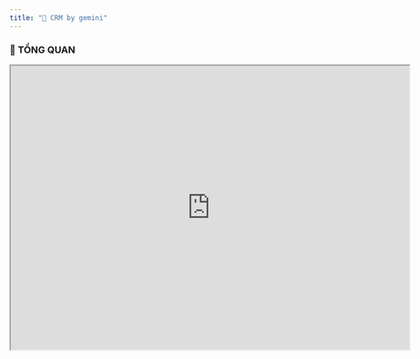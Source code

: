 ```yaml
---
title: "🚀 CRM by gemini"
---
```


### 🚀 TỔNG QUAN

<Frame caption="Tổng quan luồng BPMN">
  <iframe src="https://modeler.camunda.io/embed/da88712d-4ad4-46ce-af8c-d0d9a2267079" width="700" height="500" allowfullscreen="true" />
</Frame>

<iframe src="https://modeler.camunda.io/embed/da88712d-4ad4-46ce-af8c-d0d9a2267079" width="700" height="500" allowfullscreen />

**Mục đích:** Quản lý toàn bộ quy trình bán hàng B2B, từ việc theo dõi các `Công ty`, `Người liên hệ`, quản lý các `Cơ hội kinh doanh`, cho đến việc tạo `Báo giá` và `Hợp đồng`.

**Logic nghiệp vụ:** Hệ thống xoay quanh các đối tượng chính: `Công ty` và `Cơ hội`. Một `Công ty` có thể có nhiều `Người liên hệ` và nhiều `Cơ hội`. Mỗi `Cơ hội` sẽ trải qua một quy trình bán hàng chuẩn hoá. Khi một `Cơ hội` thành công, một `Hợp đồng` sẽ được tạo ra. Các `Hoạt động` (cuộc gọi, email, cuộc họp) được ghi nhận và liên kết với các đối tượng trên để có cái nhìn 360 độ.

**Tác động kinh doanh:**

- Trung tâm hóa dữ liệu khách hàng, tránh thất thoát thông tin.
- Chuẩn hóa và tối ưu hóa quy trình bán hàng.
- Tăng khả năng theo dõi hiệu suất của đội ngũ kinh doanh.
- Cung cấp dữ liệu chính xác cho việc dự báo doanh thu.

**Tổng quan Loại việc & Luồng nghiệp vụ**

| Tên                             | Mô tả ngắn                                                                                |
| :------------------------------ | :---------------------------------------------------------------------------------------- |
| **`Công ty (Account)`**         | Quản lý thông tin pháp nhân của khách hàng B2B.                                           |
| **`Người liên hệ (Contact)`**   | Quản lý thông tin các cá nhân làm việc tại Công ty khách hàng.                            |
| **`Cơ hội (Deal/Opportunity)`** | Quản lý một thương vụ bán hàng tiềm năng với một Công ty. Đây là luồng nghiệp vụ cốt lõi. |
| **`Báo giá (Quote)`**           | Quản lý các phiên bản báo giá gửi cho khách hàng trong một Cơ hội.                        |
| **`Hợp đồng (Contract)`**       | Quản lý các hợp đồng được ký kết sau khi Cơ hội thành công.                               |
| **`Hoạt động (Activity)`**      | Ghi nhận các tương tác với khách hàng (cuộc gọi, email, họp).                             |
| **`Sản phẩm/Dịch vụ`**          | Danh mục các sản phẩm, dịch vụ mà doanh nghiệp cung cấp.                                  |

**Tóm tắt kỹ thuật**

- **7 loại việc chính**: `Công ty`, `Người liên hệ`, `Cơ hội`, `Báo giá`, `Hợp đồng`, `Hoạt động`, `Sản phẩm/Dịch vụ`.
- **20\+ trạng thái** quy trình từ tạo đến hoàn thành trên các loại việc.
- **60\+ trường dữ liệu** thu thập thông tin đầy đủ.
- **5\+ quy tắc tự động hóa** xử lý thông minh.
- **Kết nối app ngoài**: Có thể kết nối với Email Server, Zalo.
- **4\+ giao diện làm việc**: Sales Pipeline (Kanban), Danh sách Công ty, Lịch Hoạt động, Dashboard tổng quan.
- **5\+ bộ lọc thông minh** với cảnh báo tự động.
- **4\+ khối trình bày báo cáo**: Biểu đồ phễu, Biểu đồ doanh số, Thống kê.
- **3 vai trò** chuyên biệt cho chức năng này.

---

### 🧩 LOẠI VIỆC & NGHIỆP VỤ

#### DANH SÁCH LOẠI VIỆC

##### **`1. Cơ hội (Deal/Opportunity)`** - _Loại việc Tiêu chuẩn_

**Mô tả nghiệp vụ**

- **Mô tả nghiệp vụ**: Đại diện cho một thương vụ bán hàng cụ thể với một khách hàng, có giá trị và ngày dự kiến kết thúc. Đây là đối tượng trung tâm của quy trình sales.
- **Ví dụ**: Cơ hội cung cấp 100 license phần mềm cho Công ty ABC; Cơ hội triển khai hệ thống ERP cho Tập đoàn XYZ.

<Accordion title="New Accordion" icon="sparkles">
  ### 🏛️ LƯỢC ĐỒ CẤU TRÚC DỮ LIỆU (Theo Loại trường Luklak - Có dấu)

  ---

  **`1. Công ty`**

  - `id` (PK)
  - `Tên công ty` (Dòng chữ - _Bắt buộc_)
  - `Mã số thuế` (Dòng chữ - _Duy nhất_)
  - `Website` (Dòng chữ)
  - `Địa chỉ` (Đoạn văn bản)
  - `Ngành nghề` (Dòng chữ)
  - `Quy mô` (Dòng chữ)
  - `Loại hình` (Sổ xuống chọn một: 'Tiềm năng', 'Khách hàng', 'Ngừng hợp tác')
  - `Người phụ trách` (Người đơn - _`Tham chiếu Người dùng`_)

  ---

  **`2. Người liên hệ`**

  - `id` (PK)
  - `Họ và tên` (Dòng chữ - _Bắt buộc_)
  - `Chức danh` (Dòng chữ)
  - `Email` (Email đơn - _Duy nhất_)
  - `Số điện thoại` (Số điện thoại)
  - `Công ty` (Đầu việc đơn - _`Tham chiếu Công ty (Cha), Bắt buộc`_)
  - `Ghi chú` (Đoạn văn bản)
  - `Trạng thái liên hệ` (Sổ xuống chọn một: 'Mới', 'Đang liên hệ', 'Ngừng liên hệ')

  ---

  **`3. Cơ hội`**

  - `id` (PK)
  - `Tên cơ hội` (Dòng chữ - _Bắt buộc_)
  - `Mô tả` (Đoạn văn bản)
  - `Công ty` (Đầu việc đơn - _`Tham chiếu Công ty, Bắt buộc`_)
  - `Người liên hệ chính` (Đầu việc đơn - _`Tham chiếu Người liên hệ`_)
  - `Giá trị dự kiến` (Số thập phân)
  - `Tỷ lệ thành công` (Số nguyên - _Đơn vị %_)
  - `Doanh thu dự kiến` (Công thức)
  - `Nguồn cơ hội` (Dòng chữ)
  - `Mức độ ưu tiên` (Sổ xuống chọn một: 'Cao', 'Trung bình', 'Thấp')
  - `Nhân viên phụ trách` (Người đơn - _`Tham chiếu Người dùng`_)
  - `Ngày dự kiến đóng` (Ngày)
  - `Ngày đóng thực tế` (Ngày)
  - `Lý do thua/hủy` (Đoạn văn bản)
  - `Đối thủ cạnh tranh` (Dòng chữ)
  - `Ngày liên hệ đầu tiên` (Ngày)
  - `Ngân sách dự kiến` (Số thập phân)
  - `Trạng thái cơ hội` (Sổ xuống chọn một: 'Mới', 'Tiếp cận', 'Đánh giá', 'Phân tích nhu cầu', 'Báo giá', 'Đàm phán', 'Thắng', 'Thua - Hủy')
    - **Bảng dữ liệu liên quan:** `Danh sách sản phẩm` (Chi tiết bên dưới)

  ---

  **`3.1. Danh sách sản phẩm của Cơ hội (trong Cơ hội)`**
  _`Cấu trúc các cột trong Bảng dữ liệu Danh sách sản phẩm`_

  - `Sản phẩm/Dịch vụ` (Đầu việc đơn - _`Tham chiếu Sản phẩm/Dịch vụ`_)
  - `Số lượng` (Số nguyên - _Bắt buộc_)
  - `Giảm giá (%)` (Số thập phân - _Đơn vị %_)
  - `Đơn giá tại thời điểm thêm` (Số thập phân - _`Tự động lấy từ Sản phẩm/Dịch vụ`_)
  - `Thành tiền` (Công thức)

  ---

  **`4. Báo giá`**

  - `id` (PK)
  - `Cơ hội` (Đầu việc đơn - _`Tham chiếu Cơ hội (Cha), Bắt buộc`_)
  - `Mã báo giá` (Dòng chữ - _Duy nhất, Bắt buộc_)
  - `Ngày báo giá` (Ngày - _Bắt buộc_)
  - `Ngày hết hạn` (Ngày)
  - `Điều khoản thanh toán` (Đoạn văn bản)
  - `Trạng thái báo giá` (Sổ xuống chọn một: 'Dự thảo', 'Chờ duyệt', 'Đã gửi', 'Khách hàng chấp nhận', 'Khách hàng từ chối')
  - `Người tạo` (Người đơn - _`Tham chiếu Người dùng`_)
    - **Bảng dữ liệu liên quan:** `Chi tiết sản phẩm báo giá` (Chi tiết bên dưới)

  ---

  **`4.1. Chi tiết sản phẩm của Báo giá (trong Báo giá)`**
  _`Cấu trúc các cột trong Bảng dữ liệu Chi tiết sản phẩm báo giá`_

  - `Sản phẩm/Dịch vụ` (Đầu việc đơn - _`Tham chiếu Sản phẩm/Dịch vụ`_)
  - `Số lượng` (Số nguyên - _Bắt buộc_)
  - `Đơn giá` (Số thập phân - _Bắt buộc_)
  - `Thành tiền` (Công thức - _Bắt buộc_)
  - `Đơn vị tính` (Dòng chữ - _`Tự động lấy từ Sản phẩm/Dịch vụ`_)

  ---

  **`5. Hợp đồng`**

  - `id` (PK)
  - `Cơ hội` (Đầu việc đơn - _`Tham chiếu Cơ hội (Cha), Bắt buộc, Duy nhất`_)
  - `Số hợp đồng` (Dòng chữ - _Duy nhất, Bắt buộc_)
  - `Tên hợp đồng` (Dòng chữ)
  - `Ngày ký` (Ngày)
  - `Ngày hiệu lực` (Ngày)
  - `Ngày kết thúc` (Ngày)
  - `Giá trị hợp đồng` (Số thập phân)
  - `Trạng thái thanh toán` (Dòng chữ)
  - `File đính kèm` (Tệp đính kèm)
  - `Trạng thái hợp đồng` (Sổ xuống chọn một: 'Dự thảo', 'Chờ ký', 'Đã ký', 'Đang thực hiện', 'Hoàn thành', 'Thanh lý')
  - `Người tạo` (Người đơn - _`Tham chiếu Người dùng`_)

  ---

  **`6. Hoạt động`**

  - `id` (PK)
  - `Tiêu đề` (Dòng chữ - _Bắt buộc_)
  - `Loại hoạt động` (Sổ xuống chọn một: 'Email', 'Gọi điện', 'Họp', 'Tác vụ khác' - _Bắt buộc_)
  - `Thời gian bắt đầu` (Ngày giờ)
  - `Thời gian kết thúc` (Ngày giờ)
  - `Mô tả kết quả` (Đoạn văn bản)
  - `Người thực hiện` (Người đơn - _`Tham chiếu Người dùng`_)
  - `Trạng thái hoạt động` (Sổ xuống chọn một: 'Sắp diễn ra', 'Đã hoàn thành', 'Đã hủy')
  - `Liên kết Cơ hội` (Đầu việc đơn - _`Tham chiếu Cơ hội`_)
  - `Liên kết Công ty` (Đầu việc đơn - _`Tham chiếu Công ty`_)
  - `Liên kết Người liên hệ` (Đầu việc đơn - _`Tham chiếu Người liên hệ`_)

  ---

  **`7. Sản phẩm/Dịch vụ`**

  - `id` (PK)
  - `Tên sản phẩm` (Dòng chữ - _Bắt buộc_)
  - `Mã sản phẩm` (Dòng chữ - _Duy nhất_)
  - `Đơn vị tính` (Dòng chữ)
  - `Đơn giá` (Số thập phân - _Bắt buộc_)
  - `Mô tả` (Đoạn văn bản)
  - `Trạng thái kinh doanh` (Sổ xuống chọn một: 'Đang kinh doanh', 'Ngừng kinh doanh')
</Accordion>

**Luồng tiến trình**

**Bảng chi tiết các Trạng thái**

<Tabs>
  <Tab title="Workflow">
    <Frame caption="Luồng tiến trình của Khách hàng">
      ```mermaid
      graph TD
          A[MỚI] --> B(TIẾP CẬN);
          B --> C{ĐÁNH GIÁ};
          C -- Đủ tiêu chuẩn --> D[PHÂN TÍCH NHU CẦU];
          C -- Không đủ tiêu chuẩn --> H[THUA - HỦY];
          D --> E[BÁO GIÁ];
          E --> F[ĐÀM PHÁN];
          F --> G[THẮNG];
          F --> H;
          E --> H;
          D --> H;
      ```
    </Frame>
  </Tab>
  <Tab title="Status, Transition & Advanced Settings">
    | Trạng thái                 | Nghiệp vụ                                                                     | Cài đặt nâng cao                                                                                                                     |
    | :------------------------- | :---------------------------------------------------------------------------- | :----------------------------------------------------------------------------------------------------------------------------------- |
    | **`1. MỚI`**               | Cơ hội vừa được tạo, chờ nhân viên kinh doanh (NVKD) tiếp nhận.               | **Phân quyền**: Chỉ NVKD được chuyển sang trạng thái tiếp theo.                                                                      |
    | **`2. TIẾP CẬN`**          | NVKD đã liên hệ lần đầu với khách hàng.                                       | **Điều kiện dữ liệu**: Yêu cầu cập nhật trường `Ngày liên hệ đầu tiên`.                                                              |
    | **`3. ĐÁNH GIÁ`**          | NVKD đánh giá tiềm năng của cơ hội (dựa trên ngân sách, nhu cầu, thẩm quyền). | **Màn hình nhập liệu**: Hiện các trường `Ngân sách dự kiến`, `Mức độ ưu tiên`.                                                       |
    | **`4. PHÂN TÍCH NHU CẦU`** | NVKD làm việc sâu với khách hàng để hiểu rõ nhu cầu.                          | **Điều kiện dữ liệu**: Yêu cầu tạo ít nhất 1 `Hoạt động` loại `Cuộc họp`.                                                            |
    | **`5. BÁO GIÁ`**           | NVKD đã gửi báo giá cho khách hàng.                                           | **Tự động hoá**: Tạo 1 `Việc con` loại `Báo giá` với trạng thái `Đã gửi`.                                                            |
    | **`6. ĐÀM PHÁN`**          | Hai bên đang thương lượng về các điều khoản trong báo giá/hợp đồng.           | **Phân quyền**: Trưởng phòng Kinh doanh (TPKD) có thể tham gia và nhận thông báo.                                                    |
    | **`7. THẮNG`**             | Khách hàng đã đồng ý. Cơ hội thành công.                                      | **Tự động hoá**: 1. Tự động tạo `Việc con` loại `Hợp đồng`. 2. Cập nhật trường `Loại hình` ở `Công ty` liên quan thành `Khách hàng`. |
    | **`8. THUA - HỦY`**        | Khách hàng từ chối hoặc cơ hội không khả thi.                                 | **Màn hình nhập liệu**: Yêu cầu bắt buộc nhập `Lý do thua/hủy`.                                                                      |
  </Tab>
</Tabs>

**Màn hình trường dữ liệu**

| Nhóm thông tin              | Trường dữ liệu                                                                                                  | Ghi chú                                       |
| :-------------------------- | :-------------------------------------------------------------------------------------------------------------- | :-------------------------------------------- |
| **Thông tin chung (4)**     | `Tên cơ hội`, `Mô tả`, `Công ty`, `Người liên hệ chính`                                                         | Các thông tin cơ bản để định danh Cơ hội.     |
| **Thông tin giá trị (4)**   | `Giá trị dự kiến`, `Tỷ lệ thành công (%)`, `Doanh thu dự kiến (công thức)`, `Danh sách sản phẩm (Bảng dữ liệu)` | Các thông tin tài chính quan trọng để dự báo. |
| **Thông tin Phân loại (4)** | `Nguồn cơ hội`, `Giai đoạn bán hàng`, `Mức độ ưu tiên`, `Nhân viên phụ trách`                                   | Các trường để phân loại và báo cáo.           |
| **Thông tin thời gian (3)** | `Ngày tạo`, `Ngày dự kiến đóng`, `Ngày đóng thực tế`                                                            | Các mốc thời gian của cơ hội.                 |
| **Thông tin thất bại (2)**  | `Lý do thua/hủy`, `Đối thủ cạnh tranh`                                                                          | Thu thập dữ liệu khi cơ hội thất bại.         |
| **Tổng số trường**          | **17**                                                                                                          |                                               |

---

##### **`2. Công ty (Account)`** - _Loại việc Tiêu chuẩn_

- **Mô tả nghiệp vụ**: Lưu trữ thông tin về một tổ chức là khách hàng hoặc khách hàng tiềm năng.
- **Luồng tiến trình**: Đơn giản: `TIỀM NĂNG` → `KHÁCH HÀNG` → `NGỪNG HỢP TÁC`
- **Màn hình dữ liệu**: `Tên công ty`, `Mã số thuế`, `Website`, `Địa chỉ`, `Ngành nghề`, `Quy mô`, `Loại hình` (Tiềm năng, Khách hàng), `Người phụ trách`. (Tổng: 8 trường)

---

##### **`3. Người liên hệ (Contact)`** - _`Loại việc con của Công ty`_

- **Mô tả nghiệp vụ**: Lưu trữ thông tin về một cá nhân làm việc tại một Công ty.
- **Luồng tiến trình**: `MỚI` → `ĐANG LIÊN HỆ` → `NGỪNG LIÊN HỆ`
- **Màn hình dữ liệu**: `Họ và tên`, `Chức danh`, `Email`, `Số điện thoại`, `Công ty (tham chiếu cha)`, `Ghi chú`. (Tổng: 6 trường)

---

##### **`4. Báo giá (Quote)`** - _`Loại việc con của Cơ hội`_

- **Mô tả nghiệp vụ**: Một tài liệu báo giá chính thức gửi cho khách hàng, bao gồm các sản phẩm, dịch vụ, số lượng, đơn giá và thành tiền.
- **Luồng tiến trình**: `DỰ THẢO` → `CHỜ DUYỆT` → `ĐÃ GỬI` → `KHÁCH HÀNG CHẤP NHẬN` → `KHÁCH HÀNG TỪ CHỐI`
- **Màn hình dữ liệu**: `Mã báo giá`, `Ngày báo giá`, `Ngày hết hạn`, `Bảng chi tiết sản phẩm (Bảng dữ liệu)`, `Tổng tiền trước thuế`, `Thuế VAT`, `Tổng tiền sau thuế`, `Điều khoản thanh toán`. (Tổng: 8 trường)

---

##### **`5. Hợp đồng (Contract)`** - _`Loại việc con của Cơ hội`_

- **Mô tả nghiệp vụ**: Tài liệu pháp lý ghi nhận thỏa thuận giữa hai bên sau khi cơ hội thắng.
- **Luồng tiến trình**: `DỰ THẢO` → `CHỜ KÝ` → `ĐÃ KÝ` → `ĐANG THỰC HIỆN` → `HOÀN THÀNH` → `THANH LÝ`
- **Màn hình dữ liệu**: `Số hợp đồng`, `Tên hợp đồng`, `Ngày ký`, `Ngày hiệu lực`, `Ngày kết thúc`, `Giá trị hợp đồng`, `Trạng thái thanh toán`, `File đính kèm`. (Tổng: 8 trường)

---

##### **`6. Hoạt động (Activity)`** - _Loại việc Tiêu chuẩn_

- **Mô tả nghiệp vụ**: Ghi nhận một tương tác cụ thể với khách hàng.
- **Luồng tiến trình**: `SẮP DIỄN RA` → `ĐÃ HOÀN THÀNH` → `ĐÃ HỦY`
- **Màn hình dữ liệu**: `Tiêu đề`, `Loại hoạt động` (Email, Gọi điện, Họp), `Thời gian bắt đầu`, `Thời gian kết thúc`, `Mô tả kết quả`, `Liên kết` (Kết nối với `Cơ hội`, `Công ty`, `Người liên hệ`). (Tổng: 6 trường)

---

##### **`7. Sản phẩm/Dịch vụ`** - _Loại việc Tiêu chuẩn_

- **Mô tả nghiệp vụ**: Danh mục sản phẩm/dịch vụ của công ty để dùng trong Báo giá.
- **Luồng tiến trình**: `ĐANG KINH DOANH` → `NGỪNG KINH DOANH`
- **Màn hình dữ liệu**: `Tên sản phẩm`, `Mã sản phẩm`, `Đơn vị tính`, `Đơn giá`, `Mô tả`. (Tổng: 5 trường)

---

#### Mối quan hệ giữa các Loại việc

**Loại việc Cha - con**

| Quan hệ Cha - Con           | Mô tả                                          |
| :-------------------------- | :--------------------------------------------- |
| `Công ty` - `Người liên hệ` | Một công ty có nhiều người liên hệ.            |
| `Cơ hội` - `Báo giá`        | Một cơ hội có thể có nhiều phiên bản báo giá.  |
| `Cơ hội` - `Hợp đồng`       | Một cơ hội thắng sẽ có một hợp đồng tương ứng. |

**Kết nối Loại việc**

| Loại Kết nối                                         | Mô tả                                                                           |
| :--------------------------------------------------- | :------------------------------------------------------------------------------ |
| `Hoạt động` - (`Cơ hội`, `Công ty`, `Người liên hệ`) | Một hoạt động có thể liên quan đến nhiều đối tượng để cung cấp cái nhìn 360 độ. |

**Trường chọn Đầu việc**

| Trường                              | Tham chiếu                 | Mô tả                                |
| :---------------------------------- | :------------------------- | :----------------------------------- |
| 1. `Cơ hội` / `Công ty`             | Loại việc: `Công ty`       | Chọn công ty mà cơ hội này thuộc về. |
| 2. `Cơ hội` / `Người liên hệ chính` | Loại việc: `Người liên hệ` | Chọn người liên hệ chính cho cơ hội. |

**Trường bảng dữ liệu**

| Trường Bảng dữ liệu             | Tham chiếu                                                                                                                          | Cột thủ công                              |
| :------------------------------ | :---------------------------------------------------------------------------------------------------------------------------------- | :---------------------------------------- |
| `Cơ hội` / `Danh sách sản phẩm` | Loại việc: `Sản phẩm/Dịch vụ` Điều kiện: Trạng thái = `Đang kinh doanh` Trường tham chiếu: `Tên sản phẩm`, `Đơn giá`                | `Số lượng (Số)`, `Giảm giá (%)`           |
| `Báo giá` / `Chi tiết sản phẩm` | Loại việc: `Sản phẩm/Dịch vụ` Điều kiện: Trạng thái = `Đang kinh doanh` Trường tham chiếu: `Tên sản phẩm`, `Đơn giá`, `Đơn vị tính` | `Số lượng (Số)`, `Thành tiền (Công thức)` |

---

### 🎭 VAI TRÒ

| Vai trò                        | Mô tả                                              | Phân quyền & Thông báo                                                                                                                                   |
| :----------------------------- | :------------------------------------------------- | :------------------------------------------------------------------------------------------------------------------------------------------------------- |
| **1. Nhân viên Kinh doanh**    | Người trực tiếp tìm kiếm, chăm sóc và chốt cơ hội. | - Chỉ xem/sửa `Cơ hội`, `Công ty`, `Liên hệ` do mình phụ trách. - Được tạo/sửa `Báo giá`. - Nhận thông báo về các hoạt động của mình.                    |
| **2. Trưởng phòng Kinh doanh** | Quản lý đội ngũ, theo dõi hiệu suất và phê duyệt.  | - Xem được tất cả `Cơ hội`, `Công ty`, `Liên hệ`. - Phê duyệt `Báo giá` (nếu cần). - Nhận thông báo về các `Cơ hội` quan trọng, các `Cơ hội` bị trễ hạn. |
| **3. Quản trị viên CRM**       | Người cài đặt, cấu hình và bảo trì hệ thống CRM.   | - Toàn quyền trên Chức năng CRM.                                                                                                                         |

---

### 🤖 TỰ ĐỘNG HOÁ

**Bảng Quy tắc tự động trên tiến trình**

| Loại việc & Trạng thái  | Hành động tự động                                                                                                                                       |
| :---------------------- | :------------------------------------------------------------------------------------------------------------------------------------------------------ |
| 1. `Cơ hội` / `THẮNG`   | - Tạo mới Đầu việc loại `Hợp đồng` với các thông tin được ánh xạ từ `Cơ hội`. - Cập nhật trường `Loại hình` của `Công ty` liên quan thành `Khách hàng`. |
| 2. `Cơ hội` / `BÁO GIÁ` | - Tạo mới Đầu việc loại `Báo giá` với trạng thái `Dự thảo`.                                                                                             |
| 3. `Hợp đồng` / `ĐÃ KÝ` | - Gửi chat tới nhóm Kế toán thông báo về hợp đồng mới.                                                                                                  |

**Bảng Quy tắc chạy ngầm**

| Tên quy tắc                  | Cách kích hoạt             | Hành động tự động                                                                                                           |
| :--------------------------- | :------------------------- | :-------------------------------------------------------------------------------------------------------------------------- |
| 1. Cảnh báo cơ hội "nguội"   | Lịch trình: Chạy hàng ngày | Nếu `Cơ hội` có (Trạng thái \!= `Thắng` AND `Thua`) VÀ (Ngày cập nhật cuối \< 15 ngày trước), gửi chat cho người phụ trách. |
| 2. Nhắc nhở gia hạn hợp đồng | Lịch trình: Chạy hàng ngày | Nếu `Hợp đồng` có (Ngày kết thúc - hôm nay = 30), gửi email cho người phụ trách và TPKD.                                    |

---

### 📊 GIAO DIỆN LÀM VIỆC, BỘ LỌC, BÁO CÁO

#### Giao diện

| Giao diện                    | Mô tả                                                                        | Nguồn dữ liệu          |
| :--------------------------- | :--------------------------------------------------------------------------- | :--------------------- |
| 1. Sales Pipeline [Kanban]   | Xem các `Cơ hội` theo từng giai đoạn bán hàng, kéo-thả để chuyển trạng thái. | Loại việc: `Cơ hội`    |
| 2. Lịch hoạt động [Calendar] | Xem các `Hoạt động` (họp, gọi điện) theo lịch.                               | Loại việc: `Hoạt động` |
| 3. Danh sách Công ty [List]  | Danh sách tất cả công ty, có thể tìm kiếm và lọc nhanh.                      | Loại việc: `Công ty`   |

#### Bộ lọc

| Bộ lọc                        | Tiêu chí lọc                                                                            | Thông báo                           |
| :---------------------------- | :-------------------------------------------------------------------------------------- | :---------------------------------- |
| 1. Cơ hội của tôi             | `Cơ hội` có (Người phụ trách = "Người dùng hiện tại")                                   | Không                               |
| 2. Cơ hội sắp đóng            | `Cơ hội` có (Ngày dự kiến đóng trong 30 ngày tới) VÀ (Trạng thái \!= `Thắng`, `Thua`)   | Hàng tuần, gửi cho TPKD             |
| 3. Khách hàng không tương tác | `Công ty` có (Loại hình = `Khách hàng`) VÀ (Không có `Hoạt động` nào trong 60 ngày qua) | Hàng tháng, gửi cho người phụ trách |

#### Báo cáo

| Khối trình bày                      | Dữ liệu                                                                                     | Mô tả                                                                    |
| :---------------------------------- | :------------------------------------------------------------------------------------------ | :----------------------------------------------------------------------- |
| 1. Phễu bán hàng [Biểu đồ phễu]     | `Cơ hội` được nhóm theo Trạng thái.                                                         | Trực quan hóa tỷ lệ chuyển đổi qua các giai đoạn của quy trình bán hàng. |
| 2. Doanh số theo NVKD [Biểu đồ cột] | `Cơ hội` có (Trạng thái = `Thắng`) nhóm theo Người phụ trách, tính tổng `Giá trị hợp đồng`. | So sánh hiệu suất bán hàng giữa các nhân viên.                           |
| 3. Dự báo Doanh thu [Bộ đếm]        | Tính tổng `Doanh thu dự kiến` của các `Cơ hội` đang mở trong quý.                           | Cung cấp con số dự báo cho việc lập kế hoạch kinh doanh.                 |

---

### 🔢 THỐNG KÊ KHỐI LƯỢNG CÀI ĐẶT

| Yếu tố                         | Số lượng | Điểm/đv | Tổng điểm |
| :----------------------------- | :------- | :------ | :-------- |
| Loại việc                      | 7        | 0,3     | 2,1       |
| Trạng thái                     | 26       | 0,2     | 5,2       |
| Trường dữ liệu                 | 58       | 0,09    | 5,22      |
| Quy tắc tự động hoá            | 5        | 0,6     | 3,0       |
| Kết nối với app ngoài          | 0        | 3       | 0         |
| Giao diện làm việc             | 3        | 0,4     | 1,2       |
| Bộ lọc                         | 3        | 0,35    | 1,05      |
| Khối trình bày trong dashboard | 3        | 0,5     | 1,5       |
| **TỔNG CỘNG**                  |          |         | **19,2**  |